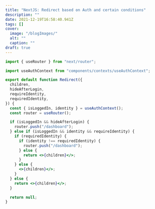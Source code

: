 ```yaml
---
title: "NextJS: Redirect based on Auth and certain conditions"
description: ""
date: 2021-12-19T16:58:40.941Z
tags: []
cover:
  image: "/blogImages/"
  alt: ""
  caption: ""
draft: true
---
```


```jsx
import { useRouter } from "next/router";

import useAuthContext from "components/contexts/useAuthContext";

export default function Redirect({
  children,
  hideAfterLogin,
  requireIdentity,
  requiredIdentity,
}) {
  const { isLoggedIn, identity } = useAuthContext();
  const router = useRouter();

  if (isLoggedIn && hideAfterLogin) {
    router.push("/dashboard");
  } else if (isLoggedIn && identity && requireIdentity) {
    if (requiredIdentity) {
      if (identity !== requiredIdentity) {
        router.push("/dashboard");
      } else {
        return <>{children}</>;
      }
    } else {
      <>{children}</>;
    }
  } else {
    return <>{children}</>;
  }

  return null;
}
```
